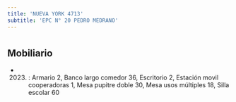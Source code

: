 ```yaml
---
title: 'NUEVA YORK 4713'
subtitle: 'EPC N° 20 PEDRO MEDRANO'
---
```


#


## Mobiliario

*  (2023) : Armario 2, Banco largo comedor 36, Escritorio 2, Estación movil cooperadoras 1, Mesa pupitre doble 30, Mesa usos múltiples 18, Silla escolar 60 



